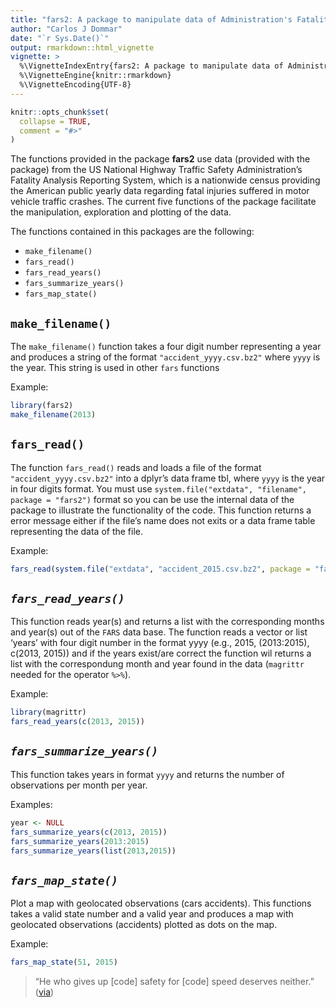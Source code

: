 ```yaml
---
title: "fars2: A package to manipulate data of Administration's Fatality Analysis Reporting System"
author: "Carlos J Dommar"
date: "`r Sys.Date()`"
output: rmarkdown::html_vignette
vignette: >
  %\VignetteIndexEntry{fars2: A package to manipulate data of Administration's Fatality Analysis Reporting System}
  %\VignetteEngine{knitr::rmarkdown}
  %\VignetteEncoding{UTF-8}
---
```


```r
knitr::opts_chunk$set(
  collapse = TRUE,
  comment = "#>"
)
```


The functions provided in the package **fars2** use data (provided with the package) from the US National Highway Traffic Safety Administration's Fatality Analysis Reporting System, which is a nationwide census providing the American public yearly data regarding fatal injuries suffered in motor vehicle traffic crashes. The current five functions of the package facilitate the manipulation, exploration and plotting of the data.

The functions contained in this packages are the following:

- `make_filename()`
- `fars_read()`
- `fars_read_years()`
- `fars_summarize_years()`
- `fars_map_state()`


## `make_filename()`

The `make_filename()` function takes a four digit number representing a year and produces a string of the format `"accident_yyyy.csv.bz2"` where `yyyy` is the year. 
This string is used in other `fars` functions 

Example:
```r
library(fars2)
make_filename(2013)
```
## `fars_read()`
The function `fars_read()` reads and loads a file of the format `"accident_yyyy.csv.bz2"` into a dplyr's data frame tbl, where `yyyy` is the year in four digits format. You must use `system.file("extdata", "filename", package = "fars2")` format so you can be use the internal data of the package to illustrate the functionality of the code. This function returns a error message either if the file's name does not exits or a data frame table representing the data of the file. 

Example:
```r
fars_read(system.file("extdata", "accident_2015.csv.bz2", package = "fars2"))
```



## *`fars_read_years()`*
This function reads year(s) and returns a list with the corresponding months and year(s) out of the `FARS` data base. 
The function reads a vector or list 'years' with four digit number in the format yyyy (e.g., 2015, (2013:2015), c(2013, 2015)) and if the years exist/are correct the function wil returns a list with the correspondung month and year found in the data (`magrittr` needed for the operator `%>%`).

Example:

```r
library(magrittr)
fars_read_years(c(2013, 2015))
```

## *`fars_summarize_years()`*
This function takes years in format `yyyy` and returns the number of observations per month per year.

Examples:

```r
year <- NULL
fars_summarize_years(c(2013, 2015))
fars_summarize_years(2013:2015)
fars_summarize_years(list(2013,2015))

```


## *`fars_map_state()` *
Plot a map with geolocated observations (cars accidents). 
This functions takes a valid state number and a valid year and produces a map with geolocated observations (accidents) plotted as dots on the map.

Example:

```r
fars_map_state(51, 2015)
```

> "He who gives up [code] safety for [code] speed deserves neither."
([via](https://twitter.com/hadleywickham/status/504368538874703872))
